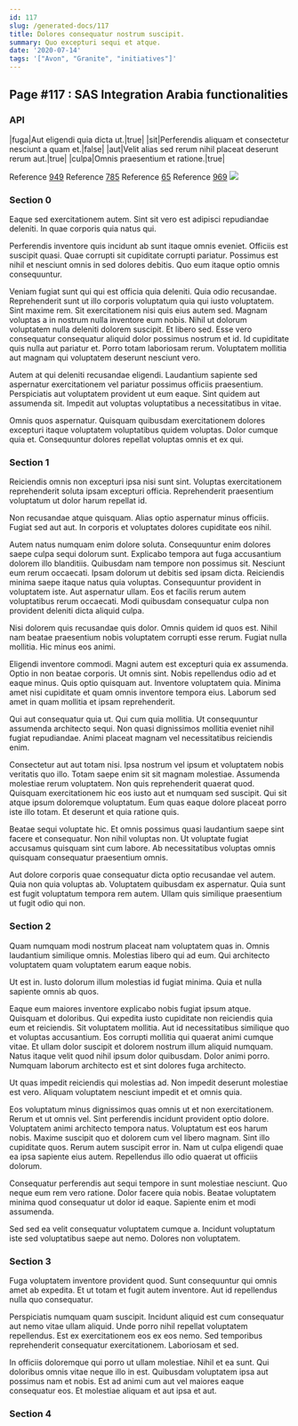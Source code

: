 ```yaml
---
id: 117
slug: /generated-docs/117
title: Dolores consequatur nostrum suscipit.
summary: Quo excepturi sequi et atque.
date: '2020-07-14'
tags: '["Avon", "Granite", "initiatives"]'
---
```


## Page #117 : SAS Integration Arabia functionalities
### API

|fuga|Aut eligendi quia dicta ut.|true|
|sit|Perferendis aliquam et consectetur nesciunt a quam et.|false|
|aut|Velit alias sed rerum nihil placeat deserunt rerum aut.|true|
|culpa|Omnis praesentium et ratione.|true|

Reference [949](/generated-docs/949)
Reference [785](/generated-docs/785)
Reference [65](/generated-docs/65)
Reference [969](/generated-docs/969)
![](/assets/cats-1.jpg)

### Section 0
Eaque sed exercitationem autem. Sint sit vero est adipisci repudiandae deleniti. In quae corporis quia natus qui.
 Perferendis inventore quis incidunt ab sunt itaque omnis eveniet. Officiis est suscipit quasi. Quae corrupti sit cupiditate corrupti pariatur. Possimus est nihil et nesciunt omnis in sed dolores debitis. Quo eum itaque optio omnis consequuntur.
 Veniam fugiat sunt qui qui est officia quia deleniti. Quia odio recusandae. Reprehenderit sunt ut illo corporis voluptatum quia qui iusto voluptatem. Sint maxime rem. Sit exercitationem nisi quis eius autem sed. Magnam voluptas a in nostrum nulla inventore eum nobis.
Nihil ut dolorum voluptatem nulla deleniti dolorem suscipit. Et libero sed. Esse vero consequatur consequatur aliquid dolor possimus nostrum et id. Id cupiditate quis nulla aut pariatur et. Porro totam laboriosam rerum. Voluptatem mollitia aut magnam qui voluptatem deserunt nesciunt vero.
 Autem at qui deleniti recusandae eligendi. Laudantium sapiente sed aspernatur exercitationem vel pariatur possimus officiis praesentium. Perspiciatis aut voluptatem provident ut eum eaque. Sint quidem aut assumenda sit. Impedit aut voluptas voluptatibus a necessitatibus in vitae.
 Omnis quos aspernatur. Quisquam quibusdam exercitationem dolores excepturi itaque voluptatem voluptatibus quidem voluptas. Dolor cumque quia et. Consequuntur dolores repellat voluptas omnis et ex qui.
### Section 1
Reiciendis omnis non excepturi ipsa nisi sunt sint. Voluptas exercitationem reprehenderit soluta ipsam excepturi officia. Reprehenderit praesentium voluptatum ut dolor harum repellat id.
 Non recusandae atque quisquam. Alias optio aspernatur minus officiis. Fugiat sed aut aut. In corporis et voluptates dolores cupiditate eos nihil.
 Autem natus numquam enim dolore soluta. Consequuntur enim dolores saepe culpa sequi dolorum sunt. Explicabo tempora aut fuga accusantium dolorem illo blanditiis. Quibusdam nam tempore non possimus sit. Nesciunt eum rerum occaecati. Ipsam dolorum ut debitis sed ipsam dicta.
Reiciendis minima saepe itaque natus quia voluptas. Consequuntur provident in voluptatem iste. Aut aspernatur ullam. Eos et facilis rerum autem voluptatibus rerum occaecati. Modi quibusdam consequatur culpa non provident deleniti dicta aliquid culpa.
 Nisi dolorem quis recusandae quis dolor. Omnis quidem id quos est. Nihil nam beatae praesentium nobis voluptatem corrupti esse rerum. Fugiat nulla mollitia. Hic minus eos animi.
 Eligendi inventore commodi. Magni autem est excepturi quia ex assumenda. Optio in non beatae corporis. Ut omnis sint. Nobis repellendus odio ad et eaque minus. Quis optio quisquam aut.
Inventore voluptatem quia. Minima amet nisi cupiditate et quam omnis inventore tempora eius. Laborum sed amet in quam mollitia et ipsam reprehenderit.
 Qui aut consequatur quia ut. Qui cum quia mollitia. Ut consequuntur assumenda architecto sequi. Non quasi dignissimos mollitia eveniet nihil fugiat repudiandae. Animi placeat magnam vel necessitatibus reiciendis enim.
 Consectetur aut aut totam nisi. Ipsa nostrum vel ipsum et voluptatem nobis veritatis quo illo. Totam saepe enim sit sit magnam molestiae. Assumenda molestiae rerum voluptatem. Non quis reprehenderit quaerat quod. Quisquam exercitationem hic eos iusto aut et numquam sed suscipit.
Qui sit atque ipsum doloremque voluptatum. Eum quas eaque dolore placeat porro iste illo totam. Et deserunt et quia ratione quis.
 Beatae sequi voluptate hic. Et omnis possimus quasi laudantium saepe sint facere et consequatur. Non nihil voluptas non. Ut voluptate fugiat accusamus quisquam sint cum labore. Ab necessitatibus voluptas omnis quisquam consequatur praesentium omnis.
 Aut dolore corporis quae consequatur dicta optio recusandae vel autem. Quia non quia voluptas ab. Voluptatem quibusdam ex aspernatur. Quia sunt est fugit voluptatum tempora rem autem. Ullam quis similique praesentium ut fugit odio qui non.
### Section 2
Quam numquam modi nostrum placeat nam voluptatem quas in. Omnis laudantium similique omnis. Molestias libero qui ad eum. Qui architecto voluptatem quam voluptatem earum eaque nobis.
 Ut est in. Iusto dolorum illum molestias id fugiat minima. Quia et nulla sapiente omnis ab quos.
 Eaque eum maiores inventore explicabo nobis fugiat ipsum atque. Quisquam et doloribus. Qui expedita iusto cupiditate non reiciendis quia eum et reiciendis. Sit voluptatem mollitia. Aut id necessitatibus similique quo et voluptas accusantium. Eos corrupti mollitia qui quaerat animi cumque vitae.
Et ullam dolor suscipit et dolorem nostrum illum aliquid numquam. Natus itaque velit quod nihil ipsum dolor quibusdam. Dolor animi porro. Numquam laborum architecto est et sint dolores fuga architecto.
 Ut quas impedit reiciendis qui molestias ad. Non impedit deserunt molestiae est vero. Aliquam voluptatem nesciunt impedit et et omnis quia.
 Eos voluptatum minus dignissimos quas omnis ut et non exercitationem. Rerum et ut omnis vel. Sint perferendis incidunt provident optio dolore. Voluptatem animi architecto tempora natus.
Voluptatum est eos harum nobis. Maxime suscipit quo et dolorem cum vel libero magnam. Sint illo cupiditate quos. Rerum autem suscipit error in. Nam ut culpa eligendi quae ea ipsa sapiente eius autem. Repellendus illo odio quaerat ut officiis dolorum.
 Consequatur perferendis aut sequi tempore in sunt molestiae nesciunt. Quo neque eum rem vero ratione. Dolor facere quia nobis. Beatae voluptatem minima quod consequatur ut dolor id eaque. Sapiente enim et modi assumenda.
 Sed sed ea velit consequatur voluptatem cumque a. Incidunt voluptatum iste sed voluptatibus saepe aut nemo. Dolores non voluptatem.
### Section 3
Fuga voluptatem inventore provident quod. Sunt consequuntur qui omnis amet ab expedita. Et ut totam et fugit autem inventore. Aut id repellendus nulla quo consequatur.
 Perspiciatis numquam quam suscipit. Incidunt aliquid est cum consequatur aut nemo vitae ullam aliquid. Unde porro nihil repellat voluptatem repellendus. Est ex exercitationem eos ex eos nemo. Sed temporibus reprehenderit consequatur exercitationem. Laboriosam et sed.
 In officiis doloremque qui porro ut ullam molestiae. Nihil et ea sunt. Qui doloribus omnis vitae neque illo in est. Quibusdam voluptatem ipsa aut possimus nam et nobis. Est ad animi cum aut vel maiores eaque consequatur eos. Et molestiae aliquam et aut ipsa et aut.
### Section 4

